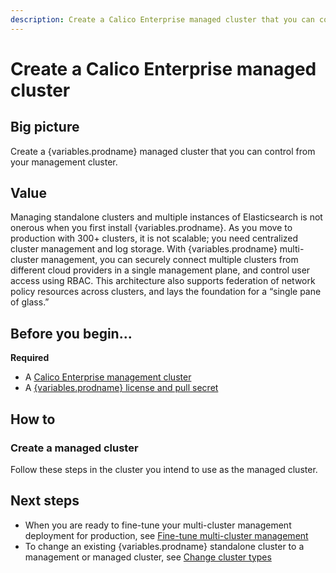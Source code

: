 ```yaml
---
description: Create a Calico Enterprise managed cluster that you can control from you management cluster.
---
```






# Create a Calico Enterprise managed cluster

## Big picture

Create a {variables.prodname} managed cluster that you can control from your management cluster.

## Value

Managing standalone clusters and multiple instances of Elasticsearch is not onerous when you first install {variables.prodname}.
As you move to production with 300+ clusters, it is not scalable; you need centralized cluster management and log storage.
With {variables.prodname} multi-cluster management, you can securely connect multiple clusters from different cloud providers
in a single management plane, and control user access using RBAC. This architecture also supports federation of network
policy resources across clusters, and lays the foundation for a “single pane of glass.”

## Before you begin...

**Required**

- A [Calico Enterprise management cluster](create-a-management-cluster.mdx)
- A [{variables.prodname} license and pull secret](../../../getting-started/install-on-clusters/calico-enterprise.mdx)

## How to

### Create a managed cluster

Follow these steps in the cluster you intend to use as the managed cluster.

<Tabs>
<TabItem label="Kubernetes" value="Kubernetes-0">

<InstallGenericTemp clusterType='managed' />

</TabItem>
<TabItem label="GKE" value="GKE-1">

<InstallGKETemp clusterType='managed' />

</TabItem>
<TabItem label="EKS" value="EKS-2">

<InstallEKSTemp clusterType='managed' />

</TabItem>
<TabItem label="AKS" value="AKS-3">

<InstallAKSTemp clusterType='managed' />

</TabItem>
<TabItem label="Openshift" value="Openshift-4">

<InstallOpenShiftTemp clusterType='managed' />

</TabItem>

</Tabs>

## Next steps

- When you are ready to fine-tune your multi-cluster management deployment for production, see [Fine-tune multi-cluster management](../../fine-tune-deployment.mdx)
- To change an existing {variables.prodname} standalone cluster to a management or managed cluster, see [Change cluster types](../../change-cluster-type.mdx)
